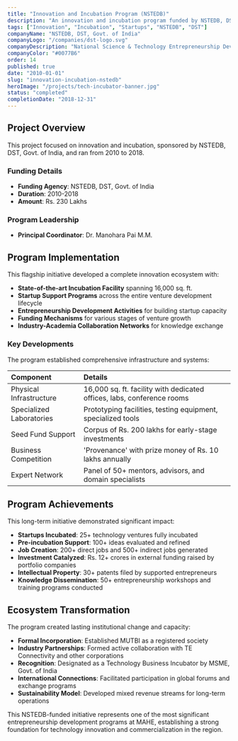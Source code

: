 ```yaml
---
title: "Innovation and Incubation Program (NSTEDB)"
description: "An innovation and incubation program funded by NSTEDB, DST, Govt. of India."
tags: ["Innovation", "Incubation", "Startups", "NSTEDB", "DST"]
companyName: "NSTEDB, DST, Govt. of India"
companyLogo: "/companies/dst-logo.svg"
companyDescription: "National Science & Technology Entrepreneurship Development Board"
companyColor: "#0077B6"
order: 14
published: true
date: "2010-01-01"
slug: "innovation-incubation-nstedb"
heroImage: "/projects/tech-incubator-banner.jpg"
status: "completed"
completionDate: "2018-12-31"
---
```


## Project Overview

This project focused on innovation and incubation, sponsored by NSTEDB, DST, Govt. of India, and ran from 2010 to 2018.

### Funding Details
- **Funding Agency**: NSTEDB, DST, Govt. of India
- **Duration**: 2010-2018
- **Amount**: Rs. 230 Lakhs

### Program Leadership
- **Principal Coordinator**: Dr. Manohara Pai M.M.

## Program Implementation

This flagship initiative developed a complete innovation ecosystem with:

- **State-of-the-art Incubation Facility** spanning 16,000 sq. ft.
- **Startup Support Programs** across the entire venture development lifecycle
- **Entrepreneurship Development Activities** for building startup capacity
- **Funding Mechanisms** for various stages of venture growth
- **Industry-Academia Collaboration Networks** for knowledge exchange

### Key Developments

The program established comprehensive infrastructure and systems:

| Component | Details |
|:----------|:--------|
| Physical Infrastructure | 16,000 sq. ft. facility with dedicated offices, labs, conference rooms |
| Specialized Laboratories | Prototyping facilities, testing equipment, specialized tools |
| Seed Fund Support | Corpus of Rs. 200 lakhs for early-stage investments |
| Business Competition | 'Provenance' with prize money of Rs. 10 lakhs annually |
| Expert Network | Panel of 50+ mentors, advisors, and domain specialists |

## Program Achievements

This long-term initiative demonstrated significant impact:

- **Startups Incubated**: 25+ technology ventures fully incubated
- **Pre-incubation Support**: 100+ ideas evaluated and refined
- **Job Creation**: 200+ direct jobs and 500+ indirect jobs generated
- **Investment Catalyzed**: Rs. 12+ crores in external funding raised by portfolio companies
- **Intellectual Property**: 30+ patents filed by supported entrepreneurs
- **Knowledge Dissemination**: 50+ entrepreneurship workshops and training programs conducted

## Ecosystem Transformation

The program created lasting institutional change and capacity:

- **Formal Incorporation**: Established MUTBI as a registered society
- **Industry Partnerships**: Formed active collaboration with TE Connectivity and other corporations
- **Recognition**: Designated as a Technology Business Incubator by MSME, Govt. of India
- **International Connections**: Facilitated participation in global forums and exchange programs
- **Sustainability Model**: Developed mixed revenue streams for long-term operations

This NSTEDB-funded initiative represents one of the most significant entrepreneurship development programs at MAHE, establishing a strong foundation for technology innovation and commercialization in the region. 
